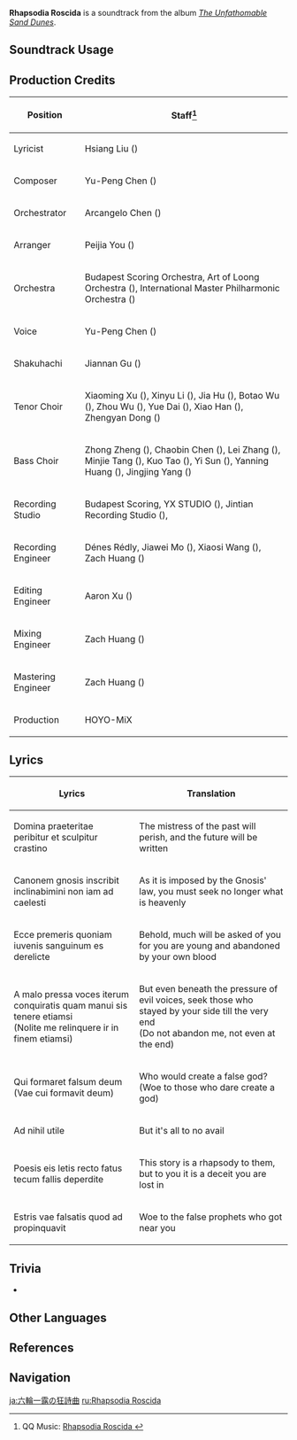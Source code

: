 {{Soundtrack Infobox
|image          = The Unfathomable Sand Dunes.png
|album          = The Unfathomable Sand Dunes
|disc           = 3
|number         = 105
|featured       =
|featured2      =
|featured3      =
|featured_disc  =
|featured_disc2 =
|featured_disc3 =
|youtube_id     = OCloBNjfv44
|spotify_id     = 68FoQv9W8G43rx1ce5Oiif
|previous       = Swirls of Sachmis
|next           = Quintempus Niteastetae
}}
'''Rhapsodia Roscida''' is a soundtrack from the album ''[[The Unfathomable Sand Dunes]]''.

==Soundtrack Usage==
{{Soundtrack Usage
|domain   = The Shrine of Shouki no Kami\Everlasting Lord of Arcane Wisdom//phase 1;;Joururi Workshop\Everlasting Lord of Arcane Wisdom//phase 1;;Reminiscent Drift\Everlasting Lord of Arcane Wisdom
}}

==Production Credits==
{| class="wikitable"
! Position
! Staff<ref>QQ Music: [https://y.qq.com/n/ryqq/songDetail/004adPCh3ekVFd Rhapsodia Roscida {{zh|六轮一露狂诗曲}}]</ref>
|-
! Lyricist
| Hsiang Liu ({{zh|项柳}})
|-
! Composer
| Yu-Peng Chen ({{zh|陈致逸}})
|-
! Orchestrator
| Arcangelo Chen ({{zh|陈子敏}})
|-
! Arranger
| Peijia You ({{zh|尤裴佳}})
|-
! Orchestra
| Budapest Scoring Orchestra, Art of Loong Orchestra ({{zh|龙之艺交响乐团}}), International Master Philharmonic Orchestra ({{zh|国际首席爱乐乐团}})
|-
! Voice
| Yu-Peng Chen ({{zh|陈致逸}})
|-
! Shakuhachi
| Jiannan Gu ({{zh|顾剑楠}})
|-
! Tenor Choir
| Xiaoming Xu ({{zh|徐小明}}), Xinyu Li ({{zh|李新宇}}), Jia Hu ({{zh|胡笳}}), Botao Wu ({{zh|吴波涛}}), Zhou Wu ({{zh|伍洲}}), Yue Dai ({{zh|戴月}}), Xiao Han ({{zh|韩潇}}), Zhengyan Dong ({{zh|董正妍}})
|-
! Bass Choir
| Zhong Zheng ({{zh|郑重}}), Chaobin Chen ({{zh|陈朝宾}}), Lei Zhang ({{zh|张磊}}), Minjie Tang ({{zh|唐敏杰}}), Kuo Tao ({{zh|陶阔}}), Yi Sun ({{zh|孙毅}}), Yanning Huang ({{zh|黄彦宁}}), Jingjing Yang ({{zh|杨晶晶}})
|-
! Recording Studio
| Budapest Scoring, YX STUDIO ({{zh|上海音像公司录音棚}}), Jintian Recording Studio ({{zh|金田录音棚}}), {{Not a Typo|52Hz Studio}}
|-
! Recording Engineer
| Dénes Rédly, Jiawei Mo ({{zh|莫家伟}}), Xiaosi Wang ({{zh|王小四}}), Zach Huang ({{zh|黄巍}})
|-
! Editing Engineer
| Aaron Xu ({{zh|徐威}})
|-
! Mixing Engineer
| Zach Huang ({{zh|黄巍}})
|-
! Mastering Engineer
| Zach Huang ({{zh|黄巍}})
|-
! Production
| HOYO-MiX
|}
<!--
==Gallery==
<gallery>
</gallery>
-->

==Lyrics==
{| class="wikitable"
!Lyrics
!Translation
|-
|Domina praeteritae peribitur et sculpitur crastino
|The mistress of the past will perish, and the future will be written
|-
|Canonem gnosis inscribit inclinabimini non iam ad caelesti
|As it is imposed by the Gnosis' law, you must seek no longer what is heavenly
|-
|Ecce premeris quoniam iuvenis sanguinum es derelicte
|Behold, much will be asked of you for you are young and abandoned by your own blood
|-
|A malo pressa voces iterum conquiratis quam manui sis tenere etiamsi<br>(Nolite me relinquere ir in finem etiamsi)
|But even beneath the pressure of evil voices, seek those who stayed by your side till the very end<br>(Do not abandon me, not even at the end)
|-
|Qui formaret falsum deum<br>(Vae cui formavit deum)
|Who would create a false god?<br>(Woe to those who dare create a god)
|-
|Ad nihil utile
|But it's all to no avail
|-
|Poesis eis letis recto fatus tecum fallis deperdite
|This story is a rhapsody to them, but to you it is a deceit you are lost in
|-
|Estris vae falsatis quod ad propinquavit
|Woe to the false prophets who got near you
|}
==Trivia==
* {{Transclude|Ominous Fandango|OminousFandangoLeitmotif|section=1}}

==Other Languages==
{{Other Languages
|en       = Rhapsodia Roscida
|en_lang  = la
|en_tl    = Dewy Rhapsody
|zhs      = 六轮一露狂诗曲
|zhs_rm   = Liùlún Yīlù Kuángshīqǔ
|zht      = 六輪一露狂詩曲
|zht_rm   = Liùlún Yīlù Kuángshīqǔ
|zh_tl    = Rhapsody of Six Circles and One Dewdrop{{Sino|zh|ja}}
|ja       = 六輪一露の狂詩曲
|ja_rm    = Rokurin Ichiro no Kyoushikyoku
|ja_tl    = Rhapsody of Six Circles and One Dewdrop
|ja_note  = {{ja|六輪一露|Rokurin Ichiro|Six Circles and One Dewdrop,}} refers to the theory of the formation of {{w|Noh}} by {{w|Konparu Zenchiku}}, a Japanese Noh actor and playwright.
}}

==References==
{{Reflist}}

==Navigation==
{{Soundtrack Navbox|The Unfathomable Sand Dunes}}

[[ja:六輪一露の狂詩曲]]
[[ru:Rhapsodia Roscida]]